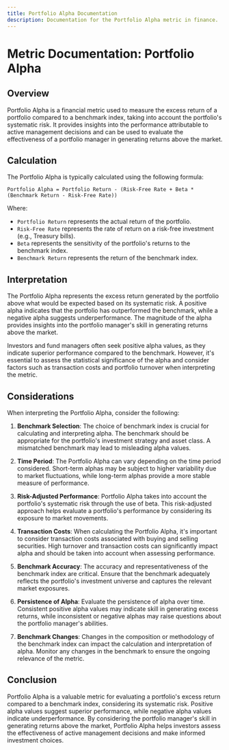 ```yaml
---
title: Portfolio Alpha Documentation
description: Documentation for the Portfolio Alpha metric in finance.
---
```


# Metric Documentation: Portfolio Alpha

## Overview

Portfolio Alpha is a financial metric used to measure the excess return of a portfolio compared to a benchmark index, taking into account the portfolio's systematic risk. It provides insights into the performance attributable to active management decisions and can be used to evaluate the effectiveness of a portfolio manager in generating returns above the market.

## Calculation

The Portfolio Alpha is typically calculated using the following formula:

```plaintext title="Formula"
Portfolio Alpha = Portfolio Return - (Risk-Free Rate + Beta * (Benchmark Return - Risk-Free Rate))
```

Where:

- `Portfolio Return` represents the actual return of the portfolio.
- `Risk-Free Rate` represents the rate of return on a risk-free investment (e.g., Treasury bills).
- `Beta` represents the sensitivity of the portfolio's returns to the benchmark index.
- `Benchmark Return` represents the return of the benchmark index.

## Interpretation

The Portfolio Alpha represents the excess return generated by the portfolio above what would be expected based on its systematic risk. A positive alpha indicates that the portfolio has outperformed the benchmark, while a negative alpha suggests underperformance. The magnitude of the alpha provides insights into the portfolio manager's skill in generating returns above the market.

Investors and fund managers often seek positive alpha values, as they indicate superior performance compared to the benchmark. However, it's essential to assess the statistical significance of the alpha and consider factors such as transaction costs and portfolio turnover when interpreting the metric.

## Considerations

When interpreting the Portfolio Alpha, consider the following:

1. **Benchmark Selection**: The choice of benchmark index is crucial for calculating and interpreting alpha. The benchmark should be appropriate for the portfolio's investment strategy and asset class. A mismatched benchmark may lead to misleading alpha values.

2. **Time Period**: The Portfolio Alpha can vary depending on the time period considered. Short-term alphas may be subject to higher variability due to market fluctuations, while long-term alphas provide a more stable measure of performance.

3. **Risk-Adjusted Performance**: Portfolio Alpha takes into account the portfolio's systematic risk through the use of beta. This risk-adjusted approach helps evaluate a portfolio's performance by considering its exposure to market movements.

4. **Transaction Costs**: When calculating the Portfolio Alpha, it's important to consider transaction costs associated with buying and selling securities. High turnover and transaction costs can significantly impact alpha and should be taken into account when assessing performance.

5. **Benchmark Accuracy**: The accuracy and representativeness of the benchmark index are critical. Ensure that the benchmark adequately reflects the portfolio's investment universe and captures the relevant market exposures.

6. **Persistence of Alpha**: Evaluate the persistence of alpha over time. Consistent positive alpha values may indicate skill in generating excess returns, while inconsistent or negative alphas may raise questions about the portfolio manager's abilities.

7. **Benchmark Changes**: Changes in the composition or methodology of the benchmark index can impact the calculation and interpretation of alpha. Monitor any changes in the benchmark to ensure the ongoing relevance of the metric.

## Conclusion

Portfolio Alpha is a valuable metric for evaluating a portfolio's excess return compared to a benchmark index, considering its systematic risk. Positive alpha values suggest superior performance, while negative alpha values indicate underperformance. By considering the portfolio manager's skill in generating returns above the market, Portfolio Alpha helps investors assess the effectiveness of active management decisions and make informed investment choices.
